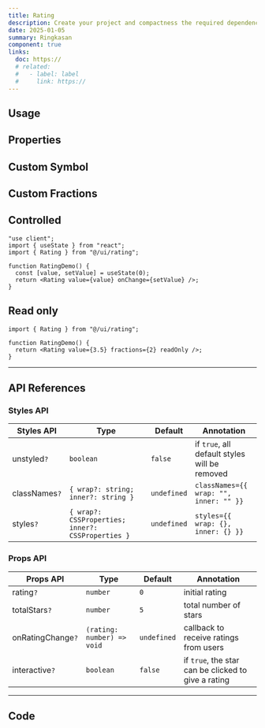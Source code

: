 ```yaml
---
title: Rating
description: Create your project and compactness the required dependencies.
date: 2025-01-05
summary: Ringkasan
component: true
links:
  doc: https://
  # related:
  #   - label: label
  #     link: https://
---
```


## Usage

<RatingDemosUsage />

## Properties

<RatingDemosConfigurator />

## Custom Symbol

<RatingDemosCustomSymbol />

## Custom Fractions

<RatingDemosCustomFractions />

## Controlled

```tsx showLineNumbers
"use client";
import { useState } from "react";
import { Rating } from "@/ui/rating";

function RatingDemo() {
  const [value, setValue] = useState(0);
  return <Rating value={value} onChange={setValue} />;
}
```

## Read only

```tsx showLineNumbers
import { Rating } from "@/ui/rating";

function RatingDemo() {
  return <Rating value={3.5} fractions={2} readOnly />;
}
```

---

## API References

### Styles API

| Styles API    | Type                                              | Default     | Annotation                                    |
| ------------- | ------------------------------------------------- | ----------- | --------------------------------------------- |
| unstyled`?`   | `boolean`                                         | `false`     | if `true`, all default styles will be removed |
| classNames`?` | `{ wrap?: string; inner?: string }`               | `undefined` | `classNames={{ wrap: "", inner: "" }}`        |
| styles`?`     | `{ wrap?: CSSProperties; inner?: CSSProperties }` | `undefined` | `styles={{ wrap: {}, inner: {} }}`            |

### Props API

| Props API         | Type                       | Default     | Annotation                                          |
| ----------------- | -------------------------- | ----------- | --------------------------------------------------- |
| rating`?`         | `number`                   | `0`         | initial rating                                      |
| totalStars`?`     | `number`                   | `5`         | total number of stars                               |
| onRatingChange`?` | `(rating: number) => void` | `undefined` | callback to receive ratings from users              |
| interactive`?`    | `boolean`                  | `false`     | if `true`, the star can be clicked to give a rating |

---

## Code

<LoadCodes />

